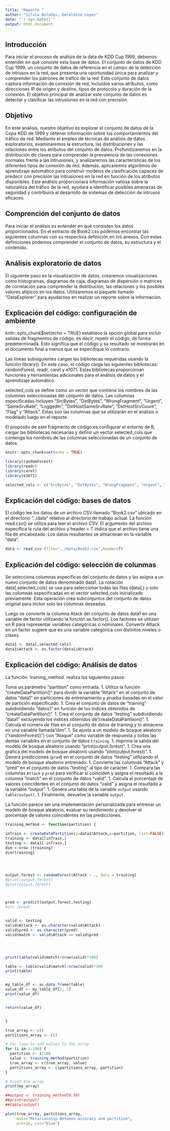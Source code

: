 ```yaml
---
title: "Reporte "
author: "Silvia Bolaños, Geraldine Lopez"
date: "`r Sys.Date()`"
output: html_document
---
```



## Introducción
Para iniciar el proceso de análisis de la data de KDD Cup 1999, debemos entender en qué consiste esta base de datos. El conjunto de datos de KDD Cup 1999, un conjunto de datos de referencia en el campo de la detección de intrusos en la red, que presenta una oportunidad única para analizar y comprender los patrones de tráfico de la red. Este conjunto de datos captura información de conexión de red, incluidos varios atributos, como direcciones IP de origen y destino, tipos de protocolo y duración de la conexión. El objetivo principal de analizar este conjunto de datos es detectar y clasificar las intrusiones en la red con precisión.


## Objetivo
En este análisis, nuestro objetivo es explorar el conjunto de datos de la Copa KDD de 1999 y obtener información sobre los comportamientos del tráfico de red. Mediante el empleo de técnicas de análisis de datos exploratorios, examinaremos la estructura, las distribuciones y las relaciones entre los atributos del conjunto de datos. Profundizaremos en la distribución de clases para comprender la prevalencia de las conexiones normales frente a las intrusiones, y analizaremos las características de los diferentes tipos de conexión de red. Además, aplicaremos algoritmos de aprendizaje automático para construir modelos de clasificación capaces de predecir con precisión las intrusiones en la red en función de los atributos disponibles. Este análisis proporcionará información valiosa sobre la naturaleza del tráfico de la red, ayudará a identificar posibles amenazas de seguridad y contribuirá al desarrollo de sistemas de detección de intrusos eficaces. 

##  Comprención del conjunto de datos

Para iniciar el análisis es entender en qué consisten los datos proporcionados. En el extracto de Book2.csv podemos encontrar las siguientes columnas con su respectiva definición en los anexos. Con estas definiciones podemos comprender el conjunto de datos, su estructura y el contenido. 

## Análisis exploratorio de datos
El siguiente paso es la visualización de datos, crearemos visualizaciones como histogramas, diagramas de caja, diagramas de dispersión o matrices de correlación para comprender la distribución, las relaciones y los posibles valores atípicos en los datos. Utilizaremos el paquete llamado “DataExplorer” para ayudarnos en realizar un reporte sobre la información.


## Explicación del código: configuración de ambiente
knitr::opts_chunk$set(echo = TRUE) establece la opción global para incluir salidas de fragmentos de código, es decir, repetir el código, de forma predeterminada. Esto significa que el código y su resultado se mostrarán en el documento final a menos que se especifique lo contrario.

Las líneas subsiguientes cargan las bibliotecas requeridas usando la función library(). En este caso, el código carga las siguientes bibliotecas: randomForest, readr, caret y e1071. Estas bibliotecas proporcionan funciones y herramientas adicionales para el análisis de datos y el aprendizaje automático.

selected_cols se define como un vector que contiene los nombres de las columnas seleccionadas del conjunto de datos. Las columnas especificadas incluyen "SrcBytes", "DstBytes", "WrongFragment", "Urgent", "SameSrvRate", "LoggedIn", "DstHostSameSrvRate", "DstHostSrvCount", "Flag" y "Attack". Estas son las columnas que se utilizarán en el análisis o modelado luego en el reporte.

El propósito de este fragmento de código es configurar el entorno de R, cargar las bibliotecas necesarias y definir un vector selected_cols que contenga los nombres de las columnas seleccionadas de un conjunto de datos. 


```r
knitr::opts_chunk$set(echo = TRUE)

library(randomForest)
library(readr)
library(caret)
library(e1071)

selected_cols <- c("SrcBytes", "DstBytes", "WrongFragment", "Urgent", "SameSrvRate", "LoggedIn",  "DstHostSameSrvRate", "DstHostSrvCount","Flag","Attack" )


```
  
## Explicación del código: bases de datos
El código lee los datos de un archivo CSV llamado "Book2.csv" ubicado en el directorio "../data" relativo al directorio de trabajo actual. La función read.csv() se utiliza para leer el archivo CSV. El argumento del archivo especifica la ruta del archivo y header = T indica que el archivo tiene una fila de encabezado. Los datos resultantes se almacenan en la variable "data".


```r

data <- read.csv (file="../data/Book2.csv",header=T)

```

## Explicación del código: selección de colunmas
Se selecciona columnas específicas del conjunto de datos y las asigna a un nuevo conjunto de datos denominado data1. La notación data[,selected_cols] se usa para seleccionar todas las filas (data[,) y solo las columnas especificadas en el vector selected_cols inicializado previamente. Esta operación crea subconjuntos del conjunto de datos original para incluir solo las columnas deseadas.

Luego se convierte la columna Atack del conjunto de datos data1 en una variable de factor utilizando la función as.factor(). Los factores se utilizan en R para representar variables categóricas o nominales. Convertir Attack en un factor sugiere que es una variable categórica con distintos niveles o clases.


```r
data1 <- data[,selected_cols]
data1$Attack <- as.factor(data1$Attack)
```



## Explicación del código: Análisis de datos

La función ´training_method´ realiza los siguientes pasos:

Toma un parámetro "partition" como entrada.
1. Utiliza la función "createDataPartition()" para dividir la variable "Attack" en el conjunto de datos "data1" en particiones de entrenamiento y prueba basadas en el valor de partición especificado.
1. Crea el conjunto de datos de "training" subdividiendo "datos1" en función de los índices obtenidos de "createDataPartition()".
1. Crea el conjunto de datos "testing" subdividiendo "data1" excluyendo los índices obtenidos de"createDataPartition()".
1. Calcula el número de filas en el conjunto de datos de training y lo almacena en una variable llamada "dim".
1. Se ajusta a un modelo de bosque aleatorio ("randomForest()") con "Ataque" como variable de respuesta y todas las demás variables en el conjunto de datos `training`.
1. Imprime la salida del modelo de bosque aleatorio usando "print(output.forest)".
1. Crea una gráfica del modelo de bosque aleatorio usando "plot(output.forest)".
1. Genera predicciones (`pred`) en el conjunto de datos "testing" utilizando el modelo de bosque aleatorio entrenado.
1. Convierte las columnas "Attack" y "pred" en el conjunto de datos "testing" al tipo de carácter.
1. Compara las columnas `Attack` y `pred` para verificar si coinciden y asigna el resultado a la columna "match" en el conjunto de datos "valid".
1. Calcula el porcentaje de valores coincidentes en el conjunto de datos "valid" y asigna el resultado a la variable "output".
1. Genera una tabla de la variable `output` usando `table(output)`.
1. Finalmente, devuelve la variable `output`.

La función parece ser una implementación personalizada para entrenar un modelo de bosque aleatorio, evaluar su rendimiento y devolver el porcentaje de valores coincidentes en las predicciones.

```r

training_method <- function(partition) {
  
inTrain <- createDataPartition(y=data1$Attack,p=partition, list=FALSE)
training <- data1[inTrain,]
testing <- data1[-inTrain,]
dim <-nrow (training)
dim(training)




output.forest <- randomForest(Attack ~ ., data = training)
#print(output.forest)
#plot(output.forest)



pred <- predict(output.forest,testing)
#str (pred)


valid <- testing
valid$Attack <- as.character(valid$Attack)
valid$pred <- as.character(pred)
valid$match <- valid$Attack == valid$pred




print(table(valid$match)/nrow(valid)*100)

table <- table(valid$match)/nrow(valid)*100
print(table)


my_table_df <- as.data.frame(table)
value_df <- my_table_df[2, 2] 
print(value_df)


return(value_df)


}

true_array <- c()
partitions_array <- c()

# For loop to add values to the array
for (i in 1:100) {
  partition <- i/100
  value <- training_method(partition)
  true_array <- c(true_array, value)
  partitions_array <- c(partitions_array, partition)
}

# Print the array
print(my_array)

##output <- training_method(0.50)
##print(output)
##table(output)

plot(true_array, partitions_array,
     main="Relationship Between accuracy and partition",
     pch=16, col="blue")

```




